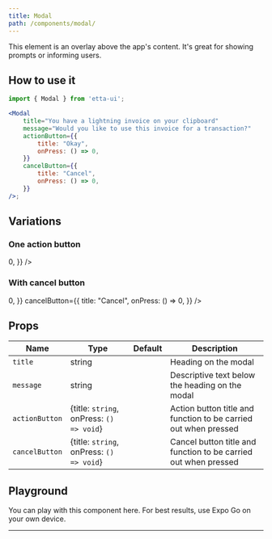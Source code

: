 ```yaml
---
title: Modal
path: /components/modal/
---
```



This element is an overlay above the app's content. It's great for showing prompts or informing users.

## How to use it

```jsx
import { Modal } from 'etta-ui';

<Modal
    title="You have a lightning invoice on your clipboard"
    message="Would you like to use this invoice for a transaction?"
    actionButton={{
        title: "Okay",
        onPress: () => 0,
    }}
    cancelButton={{
        title: "Cancel",
        onPress: () => 0,
    }}
/>;
```

## Variations

### One action button

<View>
    <Modal
        title="Incoming on-chain transaction"
        message="To save on the currently high fees, these funds will become available in about 2-3 hours."
        actionButton={{
            title: "Okay",
            onPress: () => 0,
        }}
    />
</View>

### With cancel button

<View>
    <Modal
        title="You have a lightning invoice on your clipboard"
        message="Would you like to use this invoice for a transaction?"
        actionButton={{
            title: "Okay",
            onPress: () => 0,
        }}
        cancelButton={{
            title: "Cancel",
            onPress: () => 0,
        }}
    />
</View>

## Props

<div className='table-responsive'>

| Name           | Type                                   | Default   | Description                                        |
| -------------- | ---------------------- | --------- | ------------------------------------------------------------------ |
| `title`        | string                 |           | Heading on the modal   |
| `message`      | string |           | Descriptive text below the heading on the modal |
| `actionButton` | {title: `string`, onPress: `() => void`} |           | Action button title and function to be carried out when pressed |
| `cancelButton` | {title: `string`, onPress: `() => void`} |           | Cancel button title and function to be carried out when pressed |

</div>

## Playground

You can play with this component here. For best results, use Expo Go on your own device. 

<div
  data-snack-id="@rukundo/modal-example"
  data-snack-platform="web"
  data-snack-preview="true"
  data-snack-theme="light"
  data-snack-loading="lazy"
  className="snack-player">
</div>

---
